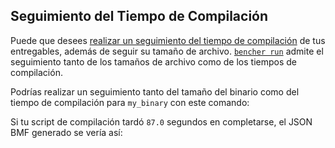 
## Seguimiento del Tiempo de Compilación

Puede que desees [realizar un seguimiento del tiempo de compilación][track build time] de tus entregables, además de seguir su tamaño de archivo.
<code><a href="/es/docs/explanation/bencher-run/">bencher run</a></code>
admite el seguimiento tanto de los tamaños de archivo como de los tiempos de compilación.

Podrías realizar un seguimiento tanto del tamaño del binario como del tiempo de compilación para `my_binary` con este comando:

<BuildTime />

Si tu script de compilación tardó `87.0` segundos en completarse,
el JSON BMF generado se vería así:

<BuildTimeJson />

[track build time]: /es/docs/how-to/track-build-time/